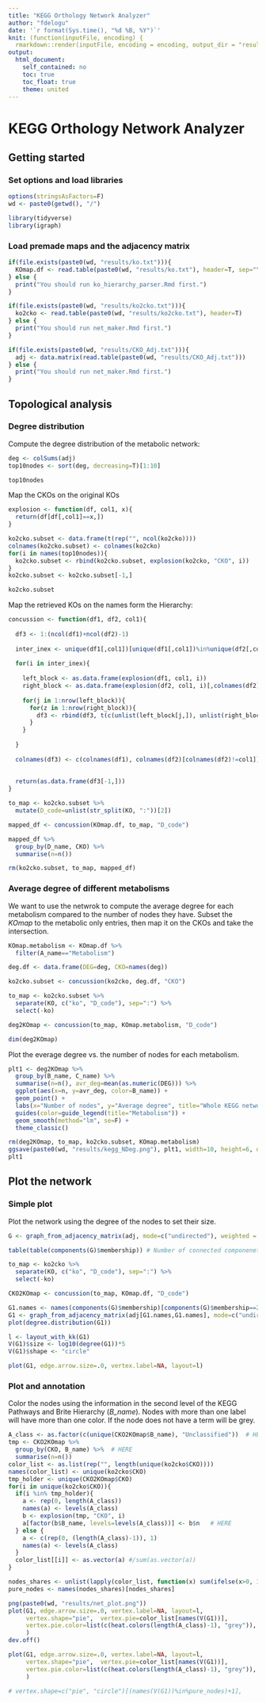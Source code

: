 ```yaml
---
title: "KEGG Orthology Network Analyzer"
author: "fdelogu"
date: '`r format(Sys.time(), "%d %B, %Y")`'
knit: (function(inputFile, encoding) {
  rmarkdown::render(inputFile, encoding = encoding, output_dir = "results") })
output:
  html_document:
    self_contained: no
    toc: true
    toc_float: true
    theme: united
---
```


# KEGG Orthology Network Analyzer

## Getting started

### Set options and load libraries

```r

options(stringsAsFactors=F)
wd <- paste0(getwd(), "/")

library(tidyverse)
library(igraph)

```

### Load premade maps and the adjacency matrix

```r

if(file.exists(paste0(wd, "results/ko.txt"))){
  KOmap.df <- read.table(paste0(wd, "results/ko.txt"), header=T, sep="\t")
} else {
  print("You should run ko_hierarchy_parser.Rmd first.")
}

if(file.exists(paste0(wd, "results/ko2cko.txt"))){
  ko2cko <- read.table(paste0(wd, "results/ko2cko.txt"), header=T)
} else {
  print("You should run net_maker.Rmd first.")
}

if(file.exists(paste0(wd, "results/CKO_Adj.txt"))){
  adj <- data.matrix(read.table(paste0(wd, "results/CKO_Adj.txt")))
} else {
  print("You should run net_maker.Rmd first.")
}

```

## Topological analysis

### Degree distribution

Compute the degree distribution of the metabolic network:

```r

deg <- colSums(adj)
top10nodes <- sort(deg, decreasing=T)[1:10]

top10nodes

```

Map the CKOs on the original KOs

```r

explosion <- function(df, col1, x){
  return(df[df[,col1]==x,])
}

ko2cko.subset <- data.frame(t(rep("", ncol(ko2cko))))
colnames(ko2cko.subset) <- colnames(ko2cko)
for(i in names(top10nodes)){
  ko2cko.subset <- rbind(ko2cko.subset, explosion(ko2cko, "CKO", i))
}
ko2cko.subset <- ko2cko.subset[-1,]

ko2cko.subset

```

Map the retrieved KOs on the names form the Hierarchy:

```r

concussion <- function(df1, df2, col1){
  
  df3 <- 1:(ncol(df1)+ncol(df2)-1)
  
  inter_inex <- unique(df1[,col1])[unique(df1[,col1])%in%unique(df2[,col1])]
  
  for(i in inter_inex){
    
    left_block <- as.data.frame(explosion(df1, col1, i))
    right_block <- as.data.frame(explosion(df2, col1, i)[,colnames(df2)[colnames(df2)!=col1]])
    
    for(j in 1:nrow(left_block)){
      for(z in 1:nrow(right_block)){
        df3 <- rbind(df3, t(c(unlist(left_block[j,]), unlist(right_block[z,]))))
      }
    }
    
  }
  
  colnames(df3) <- c(colnames(df1), colnames(df2)[colnames(df2)!=col1])
  
  
  return(as.data.frame(df3[-1,]))
}

to_map <- ko2cko.subset %>%
  mutate(D_code=unlist(str_split(KO, ":"))[2])

mapped_df <- concussion(KOmap.df, to_map, "D_code")

mapped_df %>%
  group_by(D_name, CKO) %>%
  summarise(n=n())

rm(ko2cko.subset, to_map, mapped_df)
```

### Average degree of different metabolisms

We want to use the netwrok to compute the average degree for each metabolism compared to the number of nodes they have. Subset the *KOmap* to the metabolic only entries, then map it on the CKOs and take the intersection.

```r

KOmap.metabolism <- KOmap.df %>%
  filter(A_name=="Metabolism")

deg.df <- data.frame(DEG=deg, CKO=names(deg))

ko2cko.subset <- concussion(ko2cko, deg.df, "CKO")

to_map <- ko2cko.subset %>%
  separate(KO, c("ko", "D_code"), sep=":") %>%
  select(-ko)

deg2KOmap <- concussion(to_map, KOmap.metabolism, "D_code")

dim(deg2KOmap)

```

Plot the everage degree vs. the number of nodes for each metabolism.

```r

plt1 <- deg2KOmap %>%
  group_by(B_name, C_name) %>%
  summarise(n=n(), avr_deg=mean(as.numeric(DEG))) %>%
  ggplot(aes(x=n, y=avr_deg, color=B_name)) +
  geom_point() +
  labs(x="Number of nodes", y="Average degree", title="Whole KEGG network") +
  guides(color=guide_legend(title="Metabolism")) +
  geom_smooth(method="lm", se=F) +
  theme_classic()

rm(deg2KOmap, to_map, ko2cko.subset, KOmap.metabolism)
ggsave(paste0(wd, "results/kegg_NDeg.png"), plt1, width=10, height=6, dpi=300)
plt1

```

## Plot the network

### Simple plot

Plot the network using the degree of the nodes to set their size.

```r

G <- graph_from_adjacency_matrix(adj, mode=c("undirected"), weighted = NULL, diag = TRUE)

table(table(components(G)$membership)) # Number of connected componenets per number of nodes in it

to_map <- ko2cko %>%
  separate(KO, c("ko", "D_code"), sep=":") %>%
  select(-ko)

CKO2KOmap <- concussion(to_map, KOmap.df, "D_code")

G1.names <- names(components(G)$membership)[components(G)$membership==2] # Isolate the largest component
G1 <- graph_from_adjacency_matrix(adj[G1.names,G1.names], mode=c("undirected"), weighted = NULL, diag = TRUE)
plot(degree.distribution(G1))

l <- layout_with_kk(G1)
V(G1)$size <- log10(degree(G1))*5
V(G1)$shape <- "circle"

plot(G1, edge.arrow.size=.0, vertex.label=NA, layout=l)

```

### Plot and annotation

Color the nodes using the information in the second level of the KEGG Pathways and Brite Hierarchy (*B_name*). Nodes with more than one label will have more than one color. If the node does not have a term will be grey.

```r

A_class <- as.factor(c(unique(CKO2KOmap$B_name), "Unclassified"))  # HERE
tmp <- CKO2KOmap %>%
  group_by(CKO, B_name) %>%  # HERE
  summarise(n=n())
color_list <- as.list(rep("", length(unique(ko2cko$CKO))))
names(color_list) <- unique(ko2cko$CKO)
tmp_holder <- unique(CKO2KOmap$CKO)
for(i in unique(ko2cko$CKO)){
  if(i %in% tmp_holder){
    a <- rep(0, length(A_class))
    names(a) <- levels(A_class)
    b <- explosion(tmp, "CKO", i)
    a[factor(b$B_name, levels=levels(A_class))] <- b$n   # HERE
  } else {
    a <- c(rep(0, (length(A_class)-1)), 1)
    names(a) <- levels(A_class)
  }
  color_list[[i]] <- as.vector(a) #/sum(as.vector(a))
}

nodes_shares <- unlist(lapply(color_list, function(x) sum(ifelse(x>0, 1, 0))==1))
pure_nodes <- names(nodes_shares)[nodes_shares]

png(paste0(wd, "results/net_plot.png"))
plot(G1, edge.arrow.size=.0, vertex.label=NA, layout=l,
     vertex.shape="pie",  vertex.pie=color_list[names(V(G1))],
     vertex.pie.color=list(c(heat.colors(length(A_class)-1), "grey")),
     )
dev.off()

plot(G1, edge.arrow.size=.0, vertex.label=NA, layout=l,
     vertex.shape="pie",  vertex.pie=color_list[names(V(G1))],
     vertex.pie.color=list(c(heat.colors(length(A_class)-1), "grey")),
     )

# vertex.shape=c("pie", "circle")[(names(V(G1))%in%pure_nodes)+1], 

```
